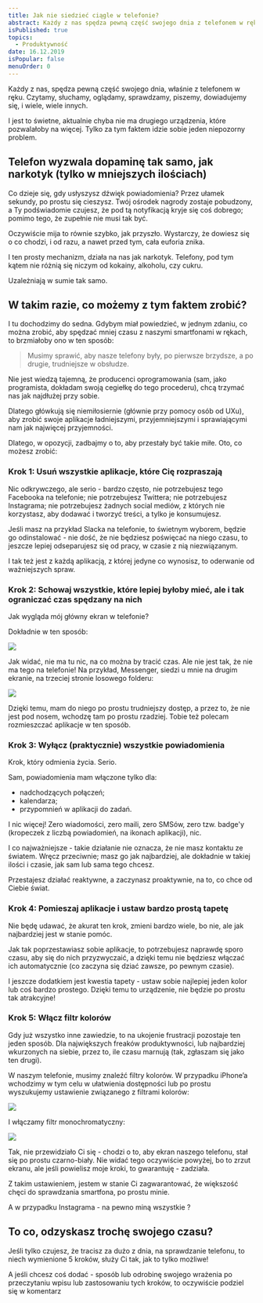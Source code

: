 ```yaml
---
title: Jak nie siedzieć ciągle w telefonie?
abstract: Każdy z nas spędza pewną część swojego dnia z telefonem w ręku. Czasami za dużą część tego samego dnia. Jak można po prostu przestać?
isPublished: true
topics:
  - Produktywność
date: 16.12.2019
isPopular: false
menuOrder: 0
---
```


Każdy z nas, spędza pewną część swojego dnia, właśnie z telefonem w ręku. Czytamy, słuchamy, oglądamy, sprawdzamy, piszemy, dowiadujemy się, i wiele, wiele innych.

I jest to świetne, aktualnie chyba nie ma drugiego urządzenia, które pozwalałoby na więcej. Tylko za tym faktem idzie sobie jeden niepozorny problem.

## Telefon wyzwala dopaminę tak samo, jak narkotyk (tylko w mniejszych ilościach)

Co dzieje się, gdy usłyszysz dźwięk powiadomienia? Przez ułamek sekundy, po prostu się cieszysz. Twój ośrodek nagrody zostaje pobudzony, a Ty podświadomie czujesz, że pod tą notyfikacją kryje się coś dobrego; pomimo tego, że zupełnie nie musi tak być.

Oczywiście mija to równie szybko, jak przyszło. Wystarczy, że dowiesz się o co chodzi, i od razu, a nawet przed tym, cała euforia znika.

I ten prosty mechanizm, działa na nas jak narkotyk. Telefony, pod tym kątem nie różnią się niczym od kokainy, alkoholu, czy cukru.

Uzależniają w sumie tak samo.

## W takim razie, co możemy z tym faktem zrobić?

I tu dochodzimy do sedna. Gdybym miał powiedzieć, w jednym zdaniu, co można zrobić, aby spędzać mniej czasu z naszymi smartfonami w rękach, to brzmiałoby ono w ten sposób:

> Musimy sprawić, aby nasze telefony były, po pierwsze brzydsze, a po drugie, trudniejsze w obsłudze.

Nie jest wiedzą tajemną, że producenci oprogramowania (sam, jako programista, dokładam swoją cegiełkę do tego procederu), chcą trzymać nas jak najdłużej przy sobie.

Dlatego główkują się niemiłosiernie (głównie przy pomocy osób od UXu), aby zrobić swoje aplikacje ładniejszymi, przyjemniejszymi i sprawiającymi nam jak najwięcej przyjemności.

Dlatego, w opozycji, zadbajmy o to, aby przestały być takie miłe. Oto, co możesz zrobić:

### Krok 1: Usuń wszystkie aplikacje, które Cię rozpraszają

Nic odkrywczego, ale serio - bardzo często, nie potrzebujesz tego Facebooka na telefonie; nie potrzebujesz Twittera; nie potrzebujesz Instagrama; nie potrzebujesz żadnych social mediów, z których nie korzystasz, aby dodawać i tworzyć treści, a tylko je konsumujesz.

Jeśli masz na przykład Slacka na telefonie, to świetnym wyborem, będzie go odinstalować - nie dość, że nie będziesz poświęcać na niego czasu, to jeszcze lepiej odseparujesz się od pracy, w czasie z nią niezwiązanym.

I tak też jest z każdą aplikacją, z której jedyne co wynosisz, to oderwanie od ważniejszych spraw.

### Krok 2: Schowaj wszystkie, które lepiej byłoby mieć, ale i tak ograniczać czas spędzany na nich

Jak wygląda mój główny ekran w telefonie?

Dokładnie w ten sposób:

![](./ekran-glowny.jpg)

Jak widać, nie ma tu nic, na co można by tracić czas. Ale nie jest tak, że nie ma tego na telefonie! Na przykład, Messenger, siedzi u mnie na drugim ekranie, na trzeciej stronie losowego folderu:

![](./folder-z-mediami.jpg)

Dzięki temu, mam do niego po prostu trudniejszy dostęp, a przez to, że nie jest pod nosem, wchodzę tam po prostu rzadziej. Tobie też polecam rozmieszczać aplikacje w ten sposób.

### Krok 3: Wyłącz (praktycznie) wszystkie powiadomienia

Krok, który odmienia życia. Serio.

Sam, powiadomienia mam włączone tylko dla:

- nadchodzących połączeń;
- kalendarza;
- przypomnień w aplikacji do zadań.

I nic więcej! Zero wiadomości, zero maili, zero SMSów, zero tzw. badge'y (kropeczek z liczbą powiadomień, na ikonach aplikacji), nic.

I co najważniejsze - takie działanie nie oznacza, że nie masz kontaktu ze światem. Wręcz przeciwnie; masz go jak najbardziej, ale dokładnie w takiej ilości i czasie, jak sam lub sama tego chcesz.

Przestajesz działać reaktywne, a zaczynasz proaktywnie, na to, co chce od Ciebie świat.

### Krok 4: Pomieszaj aplikacje i ustaw bardzo prostą tapetę

Nie będę udawać, że akurat ten krok, zmieni bardzo wiele, bo nie, ale jak najbardziej jest w stanie pomóc.

Jak tak poprzestawiasz sobie aplikacje, to potrzebujesz naprawdę sporo czasu, aby się do nich przyzwyczaić, a dzięki temu nie będziesz włączać ich automatycznie (co zaczyna się dziać zawsze, po pewnym czasie).

I jeszcze dodatkiem jest kwestia tapety - ustaw sobie najlepiej jeden kolor lub coś bardzo prostego. Dzięki temu to urządzenie, nie będzie po prostu tak atrakcyjne!

### Krok 5: Włącz filtr kolorów

Gdy już wszystko inne zawiedzie, to na ukojenie frustracji pozostaje ten jeden sposób. Dla największych freaków produktywności, lub najbardziej wkurzonych na siebie, przez to, ile czasu marnują (tak, zgłaszam się jako ten drugi).

W naszym telefonie, musimy znaleźć filtry kolorów. W przypadku iPhone’a wchodzimy w tym celu w ułatwienia dostępności lub po prostu wyszukujemy ustawienie związanego z filtrami kolorów:

![](./wyszukiwanie-filtrow.jpg)

I włączamy filtr monochromatyczny:

![](./filtr-monochromatyczny.jpg)

Tak, nie przewidziało Ci się - chodzi o to, aby ekran naszego telefonu, stał się po prostu czarno-biały. Nie widać tego oczywiście powyżej, bo to zrzut ekranu, ale jeśli powielisz moje kroki, to gwarantuję - zadziała.

Z takim ustawieniem, jestem w stanie Ci zagwarantować, że większość chęci do sprawdzania smartfona, po prostu minie.

A w przypadku Instagrama - na pewno miną wszystkie ?

## To co, odzyskasz trochę swojego czasu?

Jeśli tylko czujesz, że tracisz za dużo z dnia, na sprawdzanie telefonu, to niech wymienione 5 kroków, służy Ci tak, jak to tylko możliwe!

A jeśli chcesz coś dodać - sposób lub odrobinę swojego wrażenia po przeczytaniu wpisu lub zastosowaniu tych kroków, to oczywiście podziel się w komentarz

